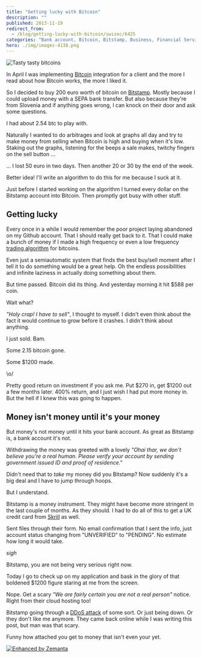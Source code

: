 ```yaml
---
title: "Getting lucky with Bitcoin"
description: ""
published: 2013-11-19
redirect_from:
  - /blog/getting-lucky-with-bitcoin/swizec/6425
categories: "Bank account, Bitcoin, Bitstamp, Business, Financial Services, Slovenia, Travel + Events"
hero: ./img/images-4138.png
---
```


![Tasty tasty bitcoins](./img/images-4138.png "Tasty tasty bitcoins")

In April I was implementing [Bitcoin](http://en.wikipedia.org/wiki/Bitcoin "Bitcoin") integration for a client and the more I read about how Bitcoin works, the more I liked it.

So I decided to buy 200 euro worth of bitcoin on [Bitstamp](http://www.bitstamp.net/ "Bitstamp"). Mostly because I could upload money with a SEPA bank transfer. But also because they're from Slovenia and if anything goes wrong, I can knock on their door and ask some questions.

I had about 2.54 btc to play with.

Naturally I wanted to do arbitrages and look at graphs all day and try to make money from selling when Bitcoin is high and buying when it's low. Staking out the graphs, listening for the beeps a sale makes, twitchy fingers on the sell button ...

... I lost 50 euro in two days. Then another 20 or 30 by the end of the week.

Better idea! I'll write an algorithm to do this for me because I suck at it.

Just before I started working on the algorithm I turned every dollar on the Bitstamp account into Bitcoin. Then promptly got busy with other stuff.

## Getting lucky

Every once in a while I would remember the poor project laying abandoned on my Github account. That I should really get back to it. That I could make a bunch of money if I made a high frequency or even a low frequency [trading algorithm](http://en.wikipedia.org/wiki/Algorithmic_trading "Algorithmic trading") for bitcoins.

Even just a semiautomatic system that finds the best buy/sell moment after I tell it to do something would be a great help. Oh the endless possibilities and infinite laziness in actually doing something about them.

But time passed. Bitcoin did its thing. And yesterday morning it hit $588 per coin.

Wait what?

_"Holy crap! I have to sell"_, I thought to myself. I didn't even think about the fact it would continue to grow before it crashes. I didn't think about anything.

I just sold. Bam.

Some 2.15 bitcoin gone.

Some $1200 made.

\\o/

Pretty good return on investment if you ask me. Put $270 in, get $1200 out a few months later. 400% return, and I just wish I had put more money in. But the hell if I knew this was going to happen.

## Money isn't money until it's your money

But money's not money until it hits your bank account. As great as Bitstamp is, a bank account it's not.

Withdrawing the money was greeted with a lovely _"Ohai thar, we don't believe you're a real human. Please verify your account by sending government issued ID and proof of residence."_

Didn't need that to _take_ my money did you Bitstamp? Now suddenly it's a big deal and I have to jump through hoops.

But I understand.

Bitstamp is a money instrument. They might have become more stringent in the last couple of months. As they should. I had to do all of this to get a UK credit card from [Skrill](http://www.skrill.com/ "Moneybookers") as well.

Sent files through their form. No email confirmation that I sent the info, just account status changing from "UNVERIFIED" to "PENDING". No estimate how long it would take.

_sigh_

Bitstamp, you are not being very serious right now.

Today I go to check up on my application and bask in the glory of that boldened $1200 figure staring at me from the screen.

Nope. Get a scary _"We are fairly certain you are not a real person"_ notice. Right from their cloud hosting too!

Bitstamp going through a [DDoS attack](http://en.wikipedia.org/wiki/Denial-of-service_attack "Denial-of-service attack") of some sort. Or just being down. Or they don't like me anymore. They came back online while I was writing this post, but man was that scary.

Funny how attached you get to money that isn't even your yet.

[![Enhanced by Zemanta](https://img.zemanta.com/zemified_e.png?x-id=0419db4e-9609-4f13-a0a4-4786ce876c0a)](http://www.zemanta.com/?px "Enhanced by Zemanta")
